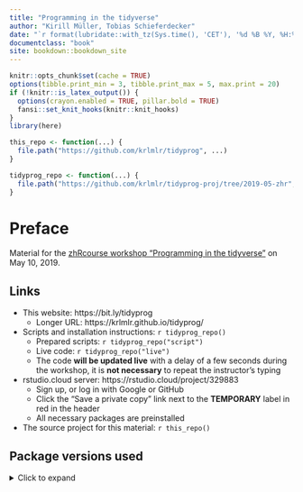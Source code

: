 ```yaml
---
title: "Programming in the tidyverse"
author: "Kirill Müller, Tobias Schieferdecker"
date: "`r format(lubridate::with_tz(Sys.time(), 'CET'), '%d %B %Y, %H:%M %Z')`"
documentclass: "book"
site: bookdown::bookdown_site
---
```


```r
knitr::opts_chunk$set(cache = TRUE)
options(tibble.print_min = 3, tibble.print_max = 5, max.print = 20)
if (!knitr::is_latex_output()) {
  options(crayon.enabled = TRUE, pillar.bold = TRUE)
  fansi::set_knit_hooks(knitr::knit_hooks)
}
library(here)

this_repo <- function(...) {
  file.path("https://github.com/krlmlr/tidyprog", ...)
}

tidyprog_repo <- function(...) {
  file.path("https://github.com/krlmlr/tidyprog-proj/tree/2019-05-zhr", ...)
}
```


# Preface {-}

Material for the [zhRcourse workshop "Programming in the tidyverse"](https://www.zhrcourses.uzh.ch/en/programm2019/tidyverse.html) on May 10, 2019.

## Links {-}

- This website: https://bit.ly/tidyprog
    - Longer URL: https://krlmlr.github.io/tidyprog/

- Scripts and installation instructions: `r tidyprog_repo()`
    - Prepared scripts: `r tidyprog_repo("script")`
    - Live code: `r tidyprog_repo("live")`
    - The code **will be updated live** with a delay of a few seconds during the workshop, it is **not necessary** to repeat the instructor's typing

- rstudio.cloud server: https://rstudio.cloud/project/329883
    - Sign up, or log in with Google or GitHub
    - Click the "Save a private copy" link next to the **TEMPORARY** label in red in the header
    - All necessary packages are preinstalled

- The source project for this material: `r this_repo()`

## Package versions used {-}

<details><summary>Click to expand</summary>

```r
library(tidyverse)
library(here)
```

```r
withr::with_options(list(width = 80), print(sessioninfo::session_info()))
```

</details>
